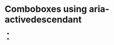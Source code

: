 
<Meta title="Concepts/Developer/Accessibility/ActiveDescendantComboboxes/List of Comboboxes" />

# Comboboxes using aria-activedescendant

- <FullscreenLink
    content="Combobox opening grid with composite navigation (Variant A)"
    parent={parentPath}
    story="grid-active-descendant-combobox-composite-navigation"
  />
- <FullscreenLink
    content="Combobox opening grid with cell navigation (Variant B)"
    parent={parentPath}
    story="grid-active-descendant-combobox-cell-navigation"
  />
